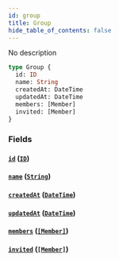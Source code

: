 ```yaml
---
id: group
title: Group
hide_table_of_contents: false
---
```



No description

```graphql
type Group {
  id: ID
  name: String
  createdAt: DateTime
  updatedAt: DateTime
  members: [Member]
  invited: [Member]
}
```


### Fields

#### [`id`](#) ([`ID`](/swapi/scalars/id))




#### [`name`](#) ([`String`](/swapi/scalars/string))




#### [`createdAt`](#) ([`DateTime`](/swapi/scalars/date-time))




#### [`updatedAt`](#) ([`DateTime`](/swapi/scalars/date-time))




#### [`members`](#) ([`[Member]`](/swapi/objects/member))




#### [`invited`](#) ([`[Member]`](/swapi/objects/member))
